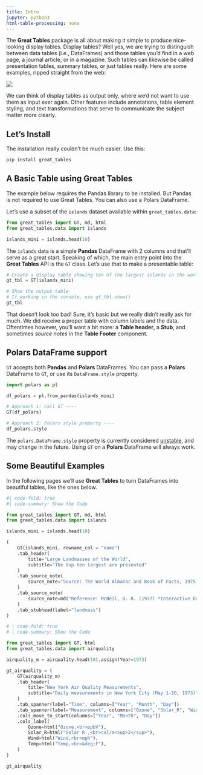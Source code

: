 ```yaml
---
title: Intro
jupyter: python3
html-table-processing: none
---
```


The **Great Tables** package is all about making it simple to produce nice-looking display tables. Display tables? Well yes, we are trying to distinguish between data tables (i.e., DataFrames) and those tables you’d find in a web page, a journal article, or in a magazine. Such tables can likewise be called presentation tables, summary tables, or just tables really. Here are some examples, ripped straight from the web:

![](/assets/tables_from_the_web.png)

We can think of display tables as output only, where we’d not want to use them as input ever again. Other features include annotations, table element styling, and text transformations that serve to communicate the subject matter more clearly.

## Let's Install

The installation really couldn't be much easier. Use this:

```.bash
pip install great_tables
```

## A Basic Table using **Great Tables**

::: {.callout-note}
The example below requires the Pandas library to be installed. But Pandas is not required to
use Great Tables. You can also use a Polars DataFrame.
:::

Let’s use a subset of the `islands` dataset available within `great_tables.data`:

```python
from great_tables import GT, md, html
from great_tables.data import islands

islands_mini = islands.head(10)
```

The `islands` data is a simple **Pandas** DataFrame with 2 columns and that'll serve as a great start. Speaking of which, the main entry point into the **Great Tables** API is the `GT` class. Let's use that to make a presentable table:

```python
# Create a display table showing ten of the largest islands in the world
gt_tbl = GT(islands_mini)

# Show the output table
# If working in the console, use gt_tbl.show()
gt_tbl
```

That doesn't look too bad! Sure, it's basic but we really didn't really ask for much. We did receive a proper table with column labels and the data. Oftentimes however, you'll want a bit more: a **Table header**, a **Stub**, and sometimes *source notes* in the **Table Footer** component.

## **Polars** DataFrame support

`GT` accepts both **Pandas** and **Polars** DataFrames. You can pass a **Polars** DataFrame to `GT`, or use its `DataFrame.style` property.

```python
import polars as pl

df_polars = pl.from_pandas(islands_mini)

# Approach 1: call GT ----
GT(df_polars)

# Approach 2: Polars style property ----
df_polars.style
```

:::{.callout-note}
The `polars.DataFrame.style` property is currently considered [unstable](https://docs.pola.rs/api/python/stable/reference/dataframe/style.html#polars.DataFrame.style), and may change in the future. Using `GT` on a **Polars** DataFrame will always work.
:::


## Some Beautiful Examples

In the following pages we'll use **Great Tables** to turn DataFrames into beautiful tables, like the ones below.

```python
#| code-fold: true
#| code-summary: Show the Code

from great_tables import GT, md, html
from great_tables.data import islands

islands_mini = islands.head(10)

(
    GT(islands_mini, rowname_col = "name")
    .tab_header(
        title="Large Landmasses of the World",
        subtitle="The top ten largest are presented"
    )
    .tab_source_note(
        source_note="Source: The World Almanac and Book of Facts, 1975, page 406."
    )
    .tab_source_note(
        source_note=md("Reference: McNeil, D. R. (1977) *Interactive Data Analysis*. Wiley.")
    )
    .tab_stubhead(label="landmass")
)
```

```python
# | code-fold: true
# | code-summary: Show the Code

from great_tables import GT, html
from great_tables.data import airquality

airquality_m = airquality.head(10).assign(Year=1973)

gt_airquality = (
    GT(airquality_m)
    .tab_header(
        title="New York Air Quality Measurements",
        subtitle="Daily measurements in New York City (May 1-10, 1973)",
    )
    .tab_spanner(label="Time", columns=["Year", "Month", "Day"])
    .tab_spanner(label="Measurement", columns=["Ozone", "Solar_R", "Wind", "Temp"])
    .cols_move_to_start(columns=["Year", "Month", "Day"])
    .cols_label(
        Ozone=html("Ozone,<br>ppbV"),
        Solar_R=html("Solar R.,<br>cal/m<sup>2</sup>"),
        Wind=html("Wind,<br>mph"),
        Temp=html("Temp,<br>&deg;F"),
    )
)

gt_airquality
```
